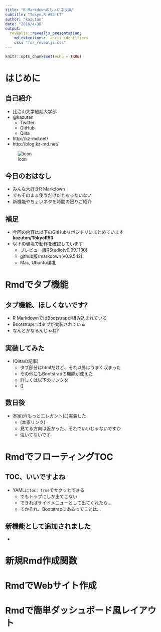 ```yaml
---
title: "R Markdownのちょいネタ集"
subtitle: "Tokyo.R #53 LT"
author: "kazutan"
date: "2016/4/30"
output:
  revealjs::revealjs_presentation:
    md_extentions: -ascii_identifiers
    css: "for_revealjs.css"
---
```


```r
knitr::opts_chunk$set(echo = TRUE)

```

# はじめに

## 自己紹介

<div class="column1">
- 比治山大学短期大学部
- @kazutan
    - Twitter
    - GitHub
    - Qiita
- http://kz-md.net/
- http://blog.kz-md.net/
</div>
<div class="column2">
![icon](pics/user.png)
</div>

## 今日のおはなし

- みんな大好きR Markdown
- でもそのまま使うだけだともったいない
- 新機能やちょいネタを時間の限りご紹介

## 補足

- 今回の内容は以下のGitHubリポジトリにまとめています  
**kazutan/TokyoR53**
- 以下の環境で動作を確認しています
    - プレビュー版RStudio(v0.99.1130)
    - github版rmarkdown(v0.9.5.12)
    - Mac, Ubuntu環境

# Rmdでタブ機能

## タブ機能、ほしくないです?

- R MarkdownではBootstrapが組み込まれている
- Bootstrapにはタブが実装されている
- なんとかなるんじゃね?

## 実装してみた

- (Qiitaの記事)
    - タブ部分はhtmlだけど、それ以外はうまく収まった
    - その他にもBootstrapの機能が使えた
    - 詳しくは以下のリンクを
    - ()

## 数日後

- 本家が(もっとエレガントに)実装した
    - (本家リンク)
    - 見てる方向は近かった、それでいいじゃないですか
    - 泣いてないです

# RmdでフローティングTOC

## TOC、いいですよね

- YAMLに`toc: true`でサクッとできる
    - でもトップにしか出てこない
    - できればサイドメニューとして出てくれたら…
    - てかそれ、Bootstrapにあるってことは…

## 新機能として追加されました

- 

# 新規Rmd作成関数

# RmdでWebサイト作成

# Rmdで簡単ダッシュボード風レイアウト